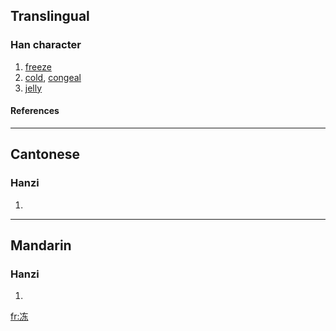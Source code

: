 {{see|凍}}

==Translingual==
===Han character===
{{Han char|rn=15|rad=冫|as=05|sn=7|four=|canj=戈一大木 (IMKD)}}
# [[freeze]]
# [[cold]], [[congeal]]
# [[jelly]]
====References====
{{Han ref|kx=0132.071|hdz=10295.150|uh=51BB|ud=20923}}
----
==Cantonese==
===Hanzi===
{{yue-hanzi|jyut=|y=dung1, dung3}}
# {{defn|Cantonese}}
----
==Mandarin==
===Hanzi===
{{cmn-hanzi|tra=凍|pin=[[dòng]] (dong4)|wg=tung<sup>4</sup>}}
# {{defn|Mandarin}}







[[fr:冻]]